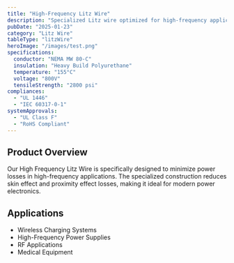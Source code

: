 ```yaml
---
title: "High-Frequency Litz Wire"
description: "Specialized Litz wire optimized for high-frequency applications, reducing skin effect and proximity losses."
pubDate: "2025-01-23"
category: "Litz Wire"
tableType: "litzWire"
heroImage: "/images/test.png"
specifications:
  conductor: "NEMA MW 80-C"
  insulation: "Heavy Build Polyurethane"
  temperature: "155°C"
  voltage: "800V"
  tensileStrength: "2800 psi"
compliances:
  - "UL 1446"
  - "IEC 60317-0-1"
systemApprovals:
  - "UL Class F"
  - "RoHS Compliant"
---
```


## Product Overview

Our High Frequency Litz Wire is specifically designed to minimize power losses in high-frequency applications. The specialized construction reduces skin effect and proximity effect losses, making it ideal for modern power electronics.

## Applications

- Wireless Charging Systems
- High-Frequency Power Supplies
- RF Applications
- Medical Equipment
